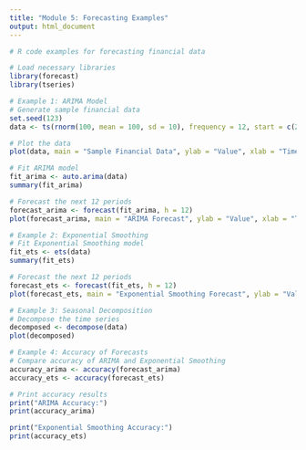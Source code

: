 ```yaml
---
title: "Module 5: Forecasting Examples"
output: html_document
---
```


```r
# R code examples for forecasting financial data

# Load necessary libraries
library(forecast)
library(tseries)

# Example 1: ARIMA Model
# Generate sample financial data
set.seed(123)
data <- ts(rnorm(100, mean = 100, sd = 10), frequency = 12, start = c(2020, 1))

# Plot the data
plot(data, main = "Sample Financial Data", ylab = "Value", xlab = "Time")

# Fit ARIMA model
fit_arima <- auto.arima(data)
summary(fit_arima)

# Forecast the next 12 periods
forecast_arima <- forecast(fit_arima, h = 12)
plot(forecast_arima, main = "ARIMA Forecast", ylab = "Value", xlab = "Time")

# Example 2: Exponential Smoothing
# Fit Exponential Smoothing model
fit_ets <- ets(data)
summary(fit_ets)

# Forecast the next 12 periods
forecast_ets <- forecast(fit_ets, h = 12)
plot(forecast_ets, main = "Exponential Smoothing Forecast", ylab = "Value", xlab = "Time")

# Example 3: Seasonal Decomposition
# Decompose the time series
decomposed <- decompose(data)
plot(decomposed)

# Example 4: Accuracy of Forecasts
# Compare accuracy of ARIMA and Exponential Smoothing
accuracy_arima <- accuracy(forecast_arima)
accuracy_ets <- accuracy(forecast_ets)

# Print accuracy results
print("ARIMA Accuracy:")
print(accuracy_arima)

print("Exponential Smoothing Accuracy:")
print(accuracy_ets)
```

